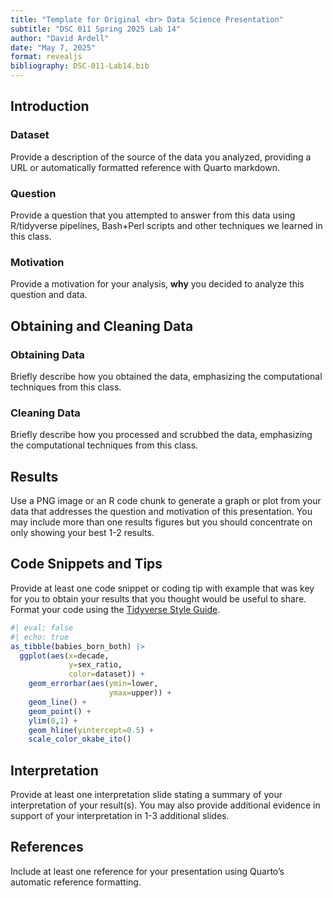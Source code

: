 ```yaml
---
title: "Template for Original <br> Data Science Presentation"
subtitle: "DSC 011 Spring 2025 Lab 14"
author: "David Ardell"
date: "May 7, 2025"
format: revealjs
bibliography: DSC-011-Lab14.bib
---
```


## Introduction 

### Dataset

Provide a description of the source of the data you analyzed, providing a URL or automatically formatted reference with Quarto markdown.

### Question

Provide a question that you attempted to answer from this data using R/tidyverse pipelines, Bash+Perl scripts and other techniques we learned in this class.

### Motivation

Provide a motivation for your analysis, **why** you decided to analyze this question and data.

## Obtaining and Cleaning Data

### Obtaining Data

Briefly describe how you obtained the data, emphasizing the computational techniques from this class. 

### Cleaning Data

Briefly describe how you processed and scrubbed the data, emphasizing the computational techniques from this class. 

## Results

Use a PNG image or an R code chunk to generate a graph or plot from your data that addresses the question and motivation of this presentation. You may include more than one results figures but you should concentrate on only showing your best 1-2 results. 

## Code Snippets and Tips

Provide at least one code snippet or coding tip with example that was key for you to obtain your results that you thought would be useful to share. Format your code using the [Tidyverse Style Guide](https://style.tidyverse.org).

```r
#| eval: false
#| echo: true
as_tibble(babies_born_both) |> 
  ggplot(aes(x=decade,
             y=sex_ratio,
             color=dataset)) +
    geom_errorbar(aes(ymin=lower,
                      ymax=upper)) + 
    geom_line() + 
    geom_point() + 
    ylim(0,1) + 
    geom_hline(yintercept=0.5) + 
    scale_color_okabe_ito()
```

## Interpretation

Provide at least one interpretation slide stating a summary of your interpretation of your result(s). You may also provide additional evidence in support of your interpretation in 1-3 additional slides.

## References

Include at least one reference for your presentation using Quarto's automatic reference formatting.